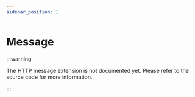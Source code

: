 ```yaml
---
sidebar_position: 1
---
```


# Message

:::warning

The HTTP message extension is not documented yet. Please refer to the source code for more information.

:::
